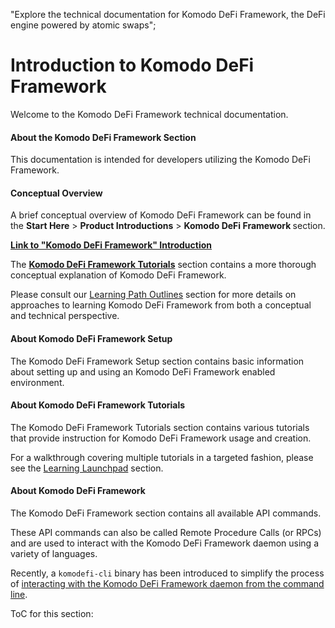  "Explore the technical documentation for Komodo DeFi Framework, the DeFi engine powered by atomic swaps";

# Introduction to Komodo DeFi Framework

Welcome to the Komodo DeFi Framework technical documentation.

#### About the Komodo DeFi Framework Section

This documentation is intended for developers utilizing the Komodo DeFi Framework.

#### Conceptual Overview

A brief conceptual overview of Komodo DeFi Framework can be found in the <b>Start Here</b> > <b>Product Introductions</b> > <b>Komodo DeFi Framework </b> section.

[<b>Link to "Komodo DeFi Framework" Introduction</b>](/start-here/about-komodo-platform/product-introductions#komodo-de-fi-framework)

The [<b>Komodo DeFi Framework Tutorials</b>](/komodo-defi-framework/tutorials/) section contains a more thorough conceptual explanation of Komodo DeFi Framework.

Please consult our [Learning Path Outlines](/start-here/learning-launchpad/#introduction) section for more details on approaches to learning Komodo DeFi Framework from both a conceptual and technical perspective.

#### About Komodo DeFi Framework Setup

The Komodo DeFi Framework Setup section contains basic information about setting up and using an Komodo DeFi Framework enabled environment.

#### About Komodo DeFi Framework Tutorials

The Komodo DeFi Framework Tutorials section contains various tutorials that provide instruction for Komodo DeFi Framework usage and creation.

For a walkthrough covering multiple tutorials in a targeted fashion, please see the [Learning Launchpad](/start-here/learning-launchpad/#introduction) section.

#### About Komodo DeFi Framework

The Komodo DeFi Framework section contains all available API commands.

These API commands can also be called Remote Procedure Calls (or RPCs) and are used to interact with the Komodo DeFi Framework daemon using a variety of languages.

Recently, a `komodefi-cli` binary has been introduced to simplify the process of [interacting with the Komodo DeFi Framework daemon from the command line](/komodo-defi-framework/tutorials/using-komodefi-cli-in-console/).

ToC for this section:

<TocForIndex />
